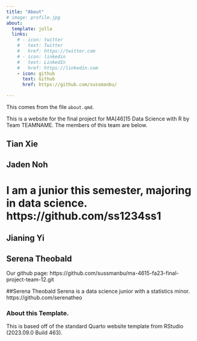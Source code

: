 ```yaml
---
title: "About"
# image: profile.jpg
about:
  template: jolla
  links:
    # - icon: twitter
    #   text: Twitter
    #   href: https://twitter.com
    # - icon: linkedin
    #   text: LinkedIn
    #   href: https://linkedin.com
    - icon: github
      text: Github
      href: https://github.com/sussmanbu/

---
```



This comes from the file `about.qmd`.

This is a website for the final project for MA[46]15 Data Science with R by Team TEAMNAME.
The members of this team are below.

## Tian Xie 
## Jaden Noh
# I am a junior this semester, majoring in data science. https://github.com/ss1234ss1
## Jianing Yi
## Serena Theobald
Our github page:
https://github.com/sussmanbu/ma-4615-fa23-final-project-team-12.git

<!-- Please leave in the information below -->
##Serena Theobald
Serena is a data science junior with a statistics minor.
https://github.com/serenatheo

### About this Template.

This is based off of the standard Quarto website template from RStudio (2023.09.0 Build 463).
